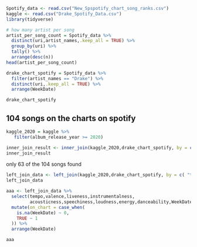 ```r
Spotify_data <- read.csv("New_Spspotify_chart_song_ranks.csv")
kaggle <- read.csv("Drake_Spotify_Data.csv")
library(tidyverse)
```

```r
# how many artist per song
artist_per_song_count = Spotify_data %>% 
  distinct(uri,artist_names,.keep_all = TRUE) %>% 
  group_by(uri) %>% 
  tally() %>% 
  arrange(desc(n))
head(artist_per_song_count)
```

```r
drake_chart_spotify = Spotify_data %>% 
  filter(artist_names == "Drake") %>% 
  distinct(uri,.keep_all = TRUE) %>% 
  arrange(WeekDate)

drake_chart_spotify
```
## 104 songs on the charts on spotify

```r
kaggle_2020 = kaggle %>% 
   filter(album_release_year >= 2020)
```

```r
inner_join_result <- inner_join(kaggle_2020,drake_chart_spotify, by = c( "track_uri"="uri"))
inner_join_result
```
only 63 of the 104 songs found
```r
left_join_data <- left_join(kaggle_2020,drake_chart_spotify, by = c( "track_uri"="uri"))
left_join_data
```
```r
aaa <- left_join_data %>% 
  select(tempo,valence,liveness,instrumentalness,
         acousticness,speechiness,loudness,energy,danceability,WeekDate,track_name.x,track_name.y) %>% 
  mutate(on_chart = case_when(
    is.na(WeekDate) ~ 0,
    TRUE ~ 1
  )) %>% 
  arrange(WeekDate)

aaa
```


